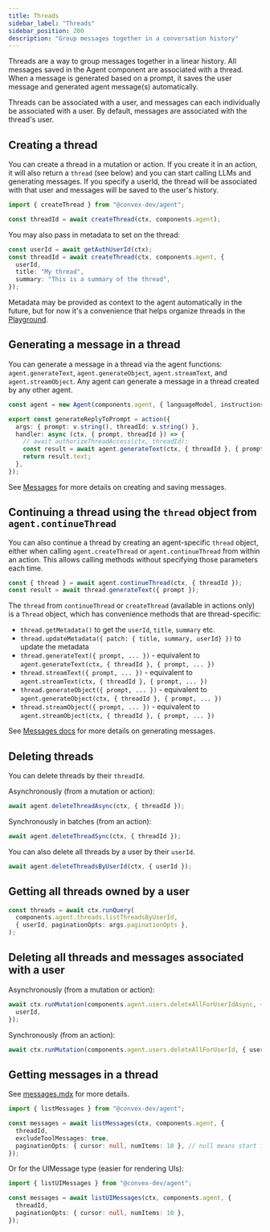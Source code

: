 ```yaml
---
title: Threads
sidebar_label: "Threads"
sidebar_position: 200
description: "Group messages together in a conversation history"
---
```


Threads are a way to group messages together in a linear history. All messages
saved in the Agent component are associated with a thread. When a message is
generated based on a prompt, it saves the user message and generated agent
message(s) automatically.

Threads can be associated with a user, and messages can each individually be
associated with a user. By default, messages are associated with the thread's
user.

## Creating a thread

You can create a thread in a mutation or action. If you create it in an action,
it will also return a `thread` (see below) and you can start calling LLMs and
generating messages. If you specify a userId, the thread will be associated with
that user and messages will be saved to the user's history.

```ts
import { createThread } from "@convex-dev/agent";

const threadId = await createThread(ctx, components.agent);
```

You may also pass in metadata to set on the thread:

```ts
const userId = await getAuthUserId(ctx);
const threadId = await createThread(ctx, components.agent, {
  userId,
  title: "My thread",
  summary: "This is a summary of the thread",
});
```

Metadata may be provided as context to the agent automatically in the future,
but for now it's a convenience that helps organize threads in the
[Playground](./playground.mdx).

## Generating a message in a thread

You can generate a message in a thread via the agent functions:
`agent.generateText`, `agent.generateObject`, `agent.streamText`, and
`agent.streamObject`. Any agent can generate a message in a thread created by
any other agent.

```ts
const agent = new Agent(components.agent, { languageModel, instructions });

export const generateReplyToPrompt = action({
  args: { prompt: v.string(), threadId: v.string() },
  handler: async (ctx, { prompt, threadId }) => {
    // await authorizeThreadAccess(ctx, threadId);
    const result = await agent.generateText(ctx, { threadId }, { prompt });
    return result.text;
  },
});
```

See [Messages](./messages.mdx) for more details on creating and saving messages.

## Continuing a thread using the `thread` object from `agent.continueThread`

You can also continue a thread by creating an agent-specific `thread` object,
either when calling `agent.createThread` or `agent.continueThread` from within
an action. This allows calling methods without specifying those parameters each
time.

```ts
const { thread } = await agent.continueThread(ctx, { threadId });
const result = await thread.generateText({ prompt });
```

The `thread` from `continueThread` or `createThread` (available in actions only)
is a `Thread` object, which has convenience methods that are thread-specific:

- `thread.getMetadata()` to get the `userId`, `title`, `summary` etc.
- `thread.updateMetadata({ patch: { title, summary, userId} })` to update the
  metadata
- `thread.generateText({ prompt, ... })` - equivalent to
  `agent.generateText(ctx, { threadId }, { prompt, ... })`
- `thread.streamText({ prompt, ... })` - equivalent to
  `agent.streamText(ctx, { threadId }, { prompt, ... })`
- `thread.generateObject({ prompt, ... })` - equivalent to
  `agent.generateObject(ctx, { threadId }, { prompt, ... })`
- `thread.streamObject({ prompt, ... })` - equivalent to
  `agent.streamObject(ctx, { threadId }, { prompt, ... })`

See [Messages docs](./messages.mdx) for more details on generating messages.

## Deleting threads

You can delete threads by their `threadId`.

Asynchronously (from a mutation or action):

```ts
await agent.deleteThreadAsync(ctx, { threadId });
```

Synchronously in batches (from an action):

```ts
await agent.deleteThreadSync(ctx, { threadId });
```

You can also delete all threads by a user by their `userId`.

```ts
await agent.deleteThreadsByUserId(ctx, { userId });
```

## Getting all threads owned by a user

```ts
const threads = await ctx.runQuery(
  components.agent.threads.listThreadsByUserId,
  { userId, paginationOpts: args.paginationOpts },
);
```

## Deleting all threads and messages associated with a user

Asynchronously (from a mutation or action):

```ts
await ctx.runMutation(components.agent.users.deleteAllForUserIdAsync, {
  userId,
});
```

Synchronously (from an action):

```ts
await ctx.runMutation(components.agent.users.deleteAllForUserId, { userId });
```

## Getting messages in a thread

See [messages.mdx](./messages.mdx) for more details.

```ts
import { listMessages } from "@convex-dev/agent";

const messages = await listMessages(ctx, components.agent, {
  threadId,
  excludeToolMessages: true,
  paginationOpts: { cursor: null, numItems: 10 }, // null means start from the beginning
});
```

Or for the UIMessage type (easier for rendering UIs):

```ts
import { listUIMessages } from "@convex-dev/agent";

const messages = await listUIMessages(ctx, components.agent, {
  threadId,
  paginationOpts: { cursor: null, numItems: 10 },
});
```
